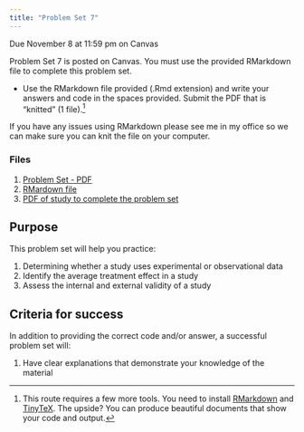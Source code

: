 ```yaml
---
title: "Problem Set 7"
---
```


:::{.callout-important}
Due November 8 at 11:59 pm on Canvas
:::

Problem Set 7 is posted on Canvas. You must use the provided RMarkdown file to complete this problem set.

- Use the RMarkdown file provided (.Rmd extension) and write your answers and code in the spaces provided. Submit the PDF that is "knitted" (1 file).^[This route requires a few more tools. You need to install [RMarkdown](https://rmarkdown.rstudio.com/lesson-1.html) and [TinyTeX](https://yihui.org/tinytex/). The upside? You can produce beautiful documents that show your code and output.]

If you have any issues using RMarkdown please see me in my office so we can make sure you can knit the file on your computer.

### Files

1. [Problem Set - PDF](https://agnesscott.instructure.com/files/761094/download?download_frd=1)
2. [RMardown file](https://agnesscott.instructure.com/files/608143/download?download_frd=1)
3. [PDF of study to complete the problem set](/data/aspr1994_pset7.pdf)



## Purpose

This problem set will help you practice:

1. Determining whether a study uses experimental or observational data
2. Identify the average treatment effect in a study
3. Assess the internal and external validity of a study




## Criteria for success

In addition to providing the correct code and/or answer, a successful problem set will:

1. Have clear explanations that demonstrate your knowledge of the material
